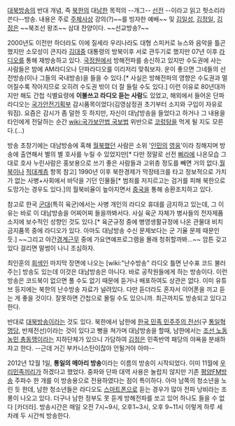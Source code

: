 [[대북방송]]의 반대 개념, 즉 [[북한]]의 대[[남한]] 목적의 --개그-- [[선전]] --이라고 읽고 헛소리라 쓴다--방송. 내용은 주로 [[주체사상]] 강의(?)~~를 빙자한 예배~~ 및 [[김일성]], [[김정일]], [[김정은]] ~~북조선 왕조~~ 삼대 찬양이다. ~~선교방송?~~

2000년도 이전만 하더라도 이에 질세라 우리나라도 대형 스피커로 뉴스와 음악을 틀곤했지만 소모성이 큰지라 [[김대중]] 대통령의 방북이후 서로 관두기로 했지만 07년 이후 [[라디오]]를 통해 재방송하고 있다. [[국가정보원|국정원]]에서 방해전파를 송신하고 있지만 수도권에 사는 사람들은 밤에 AM라디오나 단파라디오를 이리저리 맞춰보자. 운이 좋으면 그네들의 선전방송(이나 그들의 국내방송)을 들을 수 있다.[* 사실은 방해전파의 영향은 수도권과 멀어질수록 작아지므로 오히려 수도권 밖이 더 잘 들릴 수도 있다.] 이런 이유로 80년대까지만 해도 간첩 식별요령에 '''이불쓰고 라디오 듣는 사람'''도 있었고, 해외에서 들어온 단파라디오는 [[국가안전기획부]] 감시품목이었다(김영삼정권 초기부터 소지와 구입이 자유로워짐). 요즘은 감시가 좀 덜한 듯 하지만, 자신이 대남방송을 들었다고 하거나 그 내용을 타인에게 전달하는 순간 [[wiki:국가보안법 국보법]] 위반으로 [[코렁탕]]을 먹게 될 지도 모른다.(…)

방송 초창기에는 대남방송에 혹해 [[월북]]했던 사람은 소위 '[[인민]]의 [[영웅]]'이라 칭해지며 방송에 출연해서 별의 별 호사를 누릴 수 있었지만[* 다만 정말로 선전 [[삐라]]에 나온모습 그대로 호사 누린사람은 홍보용으로 쓰기 좋은 사람들과 고위층 정도를 빼면 거의 없다.[[월북]]이나 [[적대계층]] 항목 참고] 1990년 이후 북한경제가 막장테크를 타고 정보적으로 가치가 없는 사병+사회에서 바닥을 기던 인물들[* 범죄를 저지르고는 검거를 피해 북한으로 도망가는 경우도 있다.]의 월북비율이 높아지면서 [[중국]]을 통해 송환조치하고 있다.

참고로 한국 [[군대]](특히 육군)에서는 사병 개인의 라디오 휴대를 금지하고 있는데, 그 이유는 바로 이 대남방송을 어찌어찌 들을까봐서다. 사실 육군 자체가 병사들의 전자제품 소지에 보수적인 성향인 것도 있다.[* 육군규정 중에 병영생활규정에 나온 관물대 비치 금지품목 중에 라디오가 있다. 아마도 대남방송 수신 문제보다는 군 기율 문제 때문인듯.] ~~그리고 야간[[경계근무]] 중에 가요연예프로그램을 몰래 청취할까봐...~~ 암튼 갖고있다 걸리면 말썽이 나니 조심하자.

최인훈의 [[회색인]] 마지막 장면에 나오는 [wiki:"난수방송" 라디오 틀면 난수표 코드 불러주는] 방송도 있는데 이것은 대남방송은 아니다. 바로 공작원들에게 하는 방송이다. 이런 방송은 코드북이 없으면 풀 수도 없기 때문에 듣거나 배포하여도 상관은 없다. 이미 유튜브 등지에는 북한의 난수방송 자료가 널려있다. 다만 듣더라도 혼자서 이어폰을 끼고 듣는 게 좋을 것이다. 잘못하면 간첩으로 몰릴 수도 있으니까. 최근까지도 방송되고 있다고 한다.

반대로 [[대북방송]]이라는 것도 있다. 북한에서 남한에 [[한국 민족 민주주의 전선]](구 [[통일혁명당]], 반제전선)이라는 것이 있다고 뻥을 쳐가며 대남방송을 할때, 남한에서는 [[조선 노동농민 총동맹]]이라는 지하단체가 있으니 가담하여 [[김정은]] 민족반역 패당의 야욕을 분쇄하자고 한다. --근데 거긴 부카니스탄이잖아 안될거야 아마--

2012년 12월 1일, '''통일의 메아리 방송'''이라는 이름의 방송이 시작되었다. 이미 11월에 [[우리민족끼리]]가 하겠다고 했었다. 중파와 단파 대역 사용은 놀랍지 않지만 기존 [[평양FM방송]] 주파수 한 개를 이 방송용으로 전용하였다는 점이 특이하다. 아마 남쪽의 청소년을 노린 듯 한데, 남한 청소년들은 라디오도 [[스마트폰]]으로 듣는 경우가 많아 전파 낭비라는 조롱이 나오고 있다. 더구나 남한 정부도 못 듣게 방해전파를 쏘고 있어 하나도 들을 수 없다 [카더라]. 방송시간은 매일 오전 7시~9시, 오후1~3시, 오후 9~11시 이렇게 하루 세 차례 두 시간씩 방송한다.
